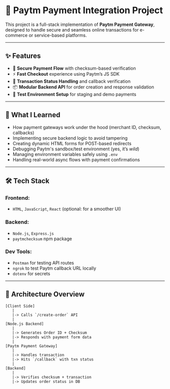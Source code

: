 # 💸 Paytm Payment Integration Project

This project is a full-stack implementation of **Paytm Payment Gateway**, designed to handle secure and seamless online transactions for e-commerce or service-based platforms.

---

## ✨ Features

- 🔐 **Secure Payment Flow** with checksum-based verification
- ⚡ **Fast Checkout** experience using Paytm’s JS SDK
- 🔄 **Transaction Status Handling** and callback verification
- 📦 **Modular Backend API** for order creation and response validation
- 🔁 **Test Environment Setup** for staging and demo payments

---

## 🧠 What I Learned

- How payment gateways work under the hood (merchant ID, checksum, callbacks)
- Implementing secure backend logic to avoid tampering
- Creating dynamic HTML forms for POST-based redirects
- Debugging Paytm's sandbox/test environment (yes, it’s *wild*)
- Managing environment variables safely using `.env`
- Handling real-world async flows with payment confirmations

---

## 🛠 Tech Stack

### Frontend:
- `HTML`, `JavaScript`, `React` (optional: for a smoother UI)

### Backend:
- `Node.js`, `Express.js`
- `paytmchecksum` npm package

### Dev Tools:
- `Postman` for testing API routes
- `ngrok` to test Paytm callback URL locally
- `dotenv` for secrets

---

## 🧱 Architecture Overview

```plaintext
[Client Side]
   |
   |-> Calls `/create-order` API
   |
[Node.js Backend]
   |
   |-> Generates Order ID + Checksum
   |-> Responds with payment form data
   |
[Paytm Payment Gateway]
   |
   |-> Handles transaction
   |-> Hits `/callback` with txn status
   |
[Backend]
   |
   |-> Verifies checksum + transaction
   |-> Updates order status in DB
